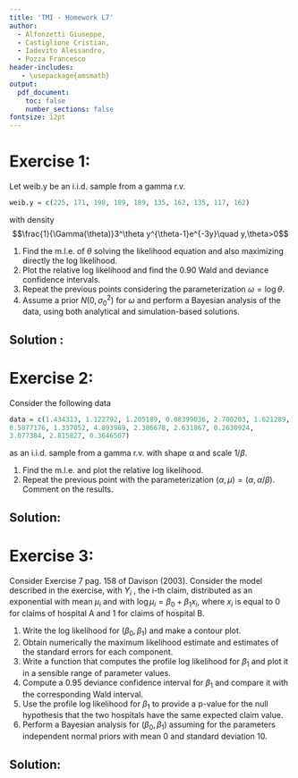 ```yaml
---
title: 'TMI - Homework L7'
author: 
  - Alfonzetti Giuseppe,
  - Castiglione Cristian, 
  - Iadevito Alessandro,
  - Pozza Francesco
header-includes:
   - \usepackage{amsmath}
output:
  pdf_document:
    toc: false
    number_sections: false
fontsize: 12pt
---
```


# Exercise 1:
Let weib.y be an i.i.d. sample from a gamma r.v.
```r
weib.y = c(225, 171, 198, 189, 189, 135, 162, 135, 117, 162)
```

with density
$$\frac{1}{\Gamma(\theta)}3^\theta y^{\theta-1}e^{-3y}\quad y,\theta>0$$

1. Find the m.l.e. of $\theta$ solving the likelihood equation and also maximizing directly the log likelihood.
2. Plot the relative log likelihood and find the 0.90 Wald and deviance confidence intervals.
3. Repeat the previous points considering the parameterization $\omega=\log\theta$.
4. Assume a prior $N(0,\sigma_0^2)$ for $\omega$ and perform a Bayesian analysis of the data, using both analytical and
simulation-based solutions.

## Solution :

\newpage 
# Exercise 2:
Consider the following data
```r
data = c(1.434313, 1.122792, 1.205189, 0.08399036, 2.700203, 1.621289,
0.5877176, 1.337052, 4.893989, 2.386678, 2.631867, 0.2630924,
3.077384, 2.815827, 0.3646507)
```

as an i.i.d. sample from a gamma r.v. with shape $\alpha$ and scale $1/\beta$.

1. Find the m.l.e. and plot the relative log likelihood.
2. Repeat the previous point with the parameterization $(\alpha, \mu) = (\alpha, \alpha/\beta)$. Comment on the results.

## Solution:

\newpage
# Exercise 3:
Consider Exercise 7 pag. 158 of Davison (2003). Consider the model described in the exercise, with $Y_i$ , the i-th claim, distributed as an exponential with mean $\mu_i$ and with $\log \mu_i = \beta_0 + \beta_1 x_i$, where $x_i$ is equal to $0$ for claims of hospital A and $1$ for claims of hospital B.

1. Write the log likelihood for $(\beta_0 ,\beta_1)$ and make a contour plot.
2. Obtain numerically the maximum likelihood estimate and estimates of the standard errors for each component.
3. Write a function that computes the profile log likelihood for $\beta_1$ and plot it in a sensible range of parameter
values.
4. Compute a $0.95$ deviance confidence interval for $\beta_1$ and compare it with the corresponding Wald interval.
5. Use the profile log likelihood for $\beta_1$ to provide a p-value for the null hypothesis that the two hospitals have the
same expected claim value.
6. Perform a Bayesian analysis for $(\beta_0 ,\beta_1)$ assuming for the parameters independent normal priors with mean $0$
and standard deviation $10$.

## Solution:






